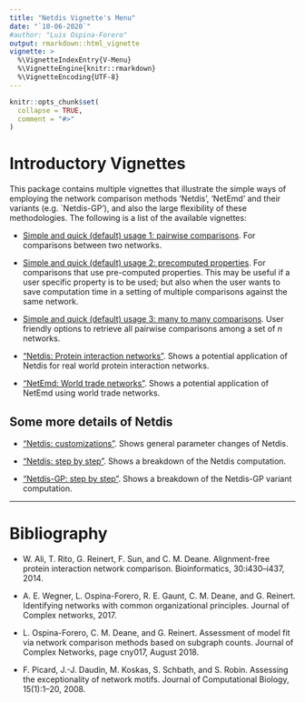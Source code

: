 ```yaml
---
title: "Netdis Vignette's Menu"
date: "`10-06-2020`"
#author: "Luis Ospina-Forero"
output: rmarkdown::html_vignette
vignette: >
  %\VignetteIndexEntry{V-Menu}
  %\VignetteEngine{knitr::rmarkdown}
  %\VignetteEncoding{UTF-8}
---
```


```r
knitr::opts_chunk$set(
  collapse = TRUE,
  comment = "#>"
)
```

#  Introductory Vignettes

This package contains multiple vignettes that illustrate the simple ways of employing the network comparison methods 'Netdis', 'NetEmd' and their variants (e.g. `Netdis-GP'), and also the large flexibility of these methodologies. The following is a list of the available vignettes:

* [Simple and quick (default) usage 1: pairwise comparisons](default_pairwise_usage.html). For comparisons between two networks.

* [Simple and quick (default) usage 2: precomputed properties](PreComputedProps.html). For comparisons that use pre-computed properties. This may be useful if a user specific property is to be used; but also when the user wants to save computation time in a setting of multiple comparisons against the same network.

* [Simple and quick (default) usage 3: many to many comparisons](ManyToMany.html). User friendly options to retrieve all pairwise comparisons among a set of $n$ networks.

* ["Netdis: Protein interaction networks"](dendrogram_example_net_dis.html). Shows a potential application of Netdis for real world protein interaction networks.

* ["NetEmd: World trade networks"](NetEmdTimeOrdering.html). Shows a potential application of NetEmd using world trade networks.


## Some more details of Netdis

* ["Netdis: customizations"](NewNetdisCustomisations.html). Shows general parameter changes of Netdis.

* ["Netdis: step by step"](NetdisStepByStep.html). Shows a breakdown of the Netdis computation.

* ["Netdis-GP: step by step"](NetdisGPStepByStep.html). Shows a breakdown of the Netdis-GP variant computation.

-------------------------




# Bibliography

* W. Ali, T. Rito, G. Reinert, F. Sun, and C. M. Deane. Alignment-free protein interaction network comparison. Bioinformatics, 30:i430–i437, 2014.

* A. E. Wegner, L. Ospina-Forero, R. E. Gaunt, C. M. Deane, and G. Reinert. Identifying networks with common organizational principles. Journal of Complex networks, 2017.

* L. Ospina-Forero, C. M. Deane, and G. Reinert. Assessment of model fit via network comparison methods based on subgraph counts. Journal of Complex Networks, page cny017, August 2018.

* F. Picard, J.-J. Daudin, M. Koskas, S. Schbath, and S. Robin. Assessing the exceptionality of network motifs. Journal of Computational Biology, 15(1):1–20, 2008.
